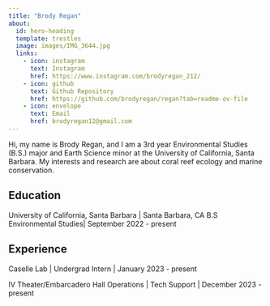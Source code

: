 ```yaml
---
title: "Brody Regan"
about:
  id: hero-heading
  template: trestles
  image: images/IMG_3644.jpg
  links:
    - icon: instagram
      text: Instagram
      href: https://www.instagram.com/brodyregan_212/
    - icon: github
      text: Github Repository
      href: https://github.com/brodyregan/regan?tab=readme-ov-file
    - icon: envelope
      text: Email
      href: brodyregan12@gmail.com
---
```


::: {#hero-heading}
Hi, my name is Brody Regan, and I am a 3rd year Environmental Studies (B.S.) major and Earth Science minor at the University of California, Santa Barbara. My interests and research are about coral reef ecology and marine conservation.

## Education

University of California, Santa Barbara \| Santa Barbara, CA B.S Environmental Studies\| September 2022 - present

## Experience

Caselle Lab \| Undergrad Intern \| January 2023 - present

IV Theater/Embarcadero Hall Operations \| Tech Support \| December 2023 - present
:::
